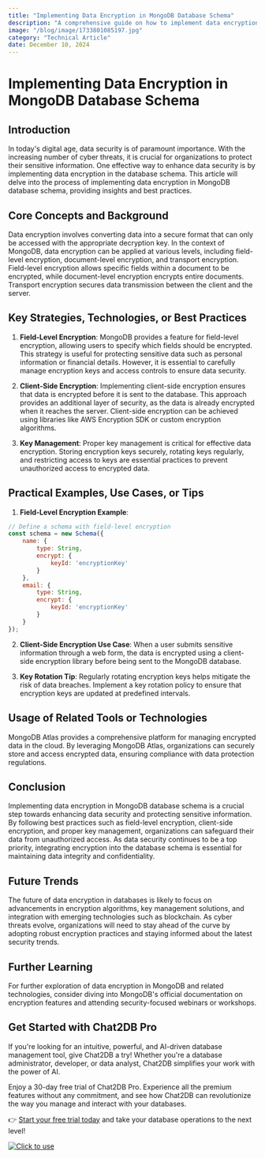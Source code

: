 ```yaml
---
title: "Implementing Data Encryption in MongoDB Database Schema"
description: "A comprehensive guide on how to implement data encryption in MongoDB database schema to enhance security and protect sensitive information."
image: "/blog/image/1733801085197.jpg"
category: "Technical Article"
date: December 10, 2024
---
```


# Implementing Data Encryption in MongoDB Database Schema


<Authors date="December 10, 2024">
  <Author name="Rowan Hill" link="https://chat2db.ai" />
</Authors>

## Introduction

In today's digital age, data security is of paramount importance. With the increasing number of cyber threats, it is crucial for organizations to protect their sensitive information. One effective way to enhance data security is by implementing data encryption in the database schema. This article will delve into the process of implementing data encryption in MongoDB database schema, providing insights and best practices.

## Core Concepts and Background

Data encryption involves converting data into a secure format that can only be accessed with the appropriate decryption key. In the context of MongoDB, data encryption can be applied at various levels, including field-level encryption, document-level encryption, and transport encryption. Field-level encryption allows specific fields within a document to be encrypted, while document-level encryption encrypts entire documents. Transport encryption secures data transmission between the client and the server.

## Key Strategies, Technologies, or Best Practices

1. **Field-Level Encryption**: MongoDB provides a feature for field-level encryption, allowing users to specify which fields should be encrypted. This strategy is useful for protecting sensitive data such as personal information or financial details. However, it is essential to carefully manage encryption keys and access controls to ensure data security.

2. **Client-Side Encryption**: Implementing client-side encryption ensures that data is encrypted before it is sent to the database. This approach provides an additional layer of security, as the data is already encrypted when it reaches the server. Client-side encryption can be achieved using libraries like AWS Encryption SDK or custom encryption algorithms.

3. **Key Management**: Proper key management is critical for effective data encryption. Storing encryption keys securely, rotating keys regularly, and restricting access to keys are essential practices to prevent unauthorized access to encrypted data.

## Practical Examples, Use Cases, or Tips

1. **Field-Level Encryption Example**:
```javascript
// Define a schema with field-level encryption
const schema = new Schema({
    name: {
        type: String,
        encrypt: {
            keyId: 'encryptionKey'
        }
    },
    email: {
        type: String,
        encrypt: {
            keyId: 'encryptionKey'
        }
    }
});
```

2. **Client-Side Encryption Use Case**:
When a user submits sensitive information through a web form, the data is encrypted using a client-side encryption library before being sent to the MongoDB database.

3. **Key Rotation Tip**:
Regularly rotating encryption keys helps mitigate the risk of data breaches. Implement a key rotation policy to ensure that encryption keys are updated at predefined intervals.

## Usage of Related Tools or Technologies

MongoDB Atlas provides a comprehensive platform for managing encrypted data in the cloud. By leveraging MongoDB Atlas, organizations can securely store and access encrypted data, ensuring compliance with data protection regulations.

## Conclusion

Implementing data encryption in MongoDB database schema is a crucial step towards enhancing data security and protecting sensitive information. By following best practices such as field-level encryption, client-side encryption, and proper key management, organizations can safeguard their data from unauthorized access. As data security continues to be a top priority, integrating encryption into the database schema is essential for maintaining data integrity and confidentiality.

## Future Trends

The future of data encryption in databases is likely to focus on advancements in encryption algorithms, key management solutions, and integration with emerging technologies such as blockchain. As cyber threats evolve, organizations will need to stay ahead of the curve by adopting robust encryption practices and staying informed about the latest security trends.

## Further Learning

For further exploration of data encryption in MongoDB and related technologies, consider diving into MongoDB's official documentation on encryption features and attending security-focused webinars or workshops.

## Get Started with Chat2DB Pro

If you're looking for an intuitive, powerful, and AI-driven database management tool, give Chat2DB a try! Whether you're a database administrator, developer, or data analyst, Chat2DB simplifies your work with the power of AI.

Enjoy a 30-day free trial of Chat2DB Pro. Experience all the premium features without any commitment, and see how Chat2DB can revolutionize the way you manage and interact with your databases.

👉 [Start your free trial today](https://chat2db.ai/pricing) and take your database operations to the next level!


[![Click to use](/image/blog/bg/chat2db.jpg)](https://chat2db.ai/)
